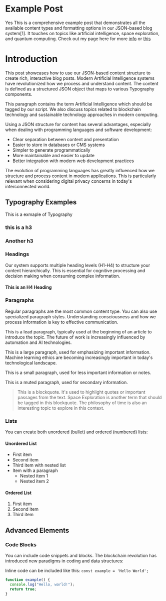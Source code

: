 

# Example Post

Yes This is a comprehensive example post that demonstrates all the available content types and formatting options in our JSON-based blog system[1]. 
It touches on topics like artificial intelligence, space exploration, and quantum computing. Check out my page here for more [info](/about) or [this](https://amazon.com)

# Introduction

This post showcases how to use our JSON-based content structure to create rich, interactive blog posts. Modern Artificial Intelligence systems have revolutionized how we process and understand content. The content is defined as a structured JSON object that maps to various Typography components.

This paragraph contains the term Artificial Intelligence which should be tagged by our script. We also discuss topics related to blockchain technology and sustainable technology approaches in modern computing.

Using a JSON structure for content has several advantages, especially when dealing with programming languages and software development:

- Clear separation between content and presentation
- Easier to store in databases or CMS systems
- Simpler to generate programmatically
- More maintainable and easier to update
- Better integration with modern web development practices

The evolution of programming languages has greatly influenced how we structure and process content in modern applications. This is particularly relevant when considering digital privacy concerns in today's interconnected world.

## Typography Examples

This is a exmaple of Typography

### this is a h3

### Another h3

### Headings

Our system supports multiple heading levels (H1-H4) to structure your content hierarchically. This is essential for cognitive processing and decision making when consuming complex information.

#### This is an H4 Heading

### Paragraphs

Regular paragraphs are the most common content type. You can also use specialized paragraph styles. Understanding consciousness and how we process information is key to effective communication.

This is a lead paragraph, typically used at the beginning of an article to introduce the topic. The future of work is increasingly influenced by automation and AI technologies.

This is a large paragraph, used for emphasizing important information. Machine learning ethics are becoming increasingly important in today's technological landscape.

This is a small paragraph, used for less important information or notes.

This is a muted paragraph, used for secondary information.

> This is a blockquote. It's used to highlight quotes or important passages from the text. Space Exploration is another term that should be tagged in this blockquote. The philosophy of time is also an interesting topic to explore in this context.

### Lists

You can create both unordered (bullet) and ordered (numbered) lists:

#### Unordered List

- First item
- Second item
- Third item with nested list
- Item with a paragraph
  - Nested item 1
  - Nested item 2

#### Ordered List

1. First item
2. Second item
3. Third item

## Advanced Elements

### Code Blocks

You can include code snippets and blocks. The blockchain revolution has introduced new paradigms in coding and data structures:

Inline code can be included like this: `const example = 'Hello World';`

```javascript
function example() {
  console.log("Hello, world!");
  return true;
}


